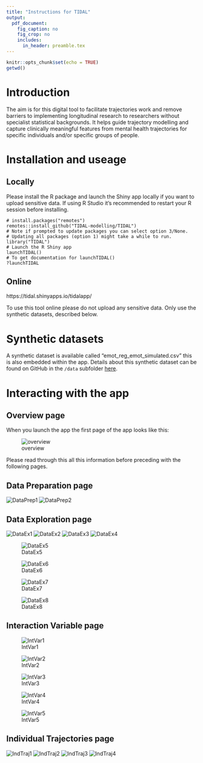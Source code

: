 ```yaml
---
title: "Instructions for TIDAL"
output:
  pdf_document:
    fig_caption: no      
    fig_crop: no  
    includes:  
      in_header: preamble.tex
---
```


```r
knitr::opts_chunk$set(echo = TRUE)
getwd()
```

# Introduction

The aim is for this digital tool to facilitate trajectories work and remove barriers to implementing longitudinal research to researchers without specialist statistical backgrounds. It helps guide trajectory modelling and capture clinically meaningful features from mental health trajectories for specific individuals and/or specific groups of people.

# Installation and useage

## Locally

Please install the R package and launch the Shiny app locally if you want to upload sensitive data. If using R Studio it's recommended to restart your R session before installing.

```
# install.packages("remotes")
remotes::install_github("TIDAL-modelling/TIDAL")
# Note if prompted to update packages you can select option 3/None.
# Updating all packages (option 1) might take a while to run.
library("TIDAL")
# Launch the R Shiny app
launchTIDAL()
# To get documentation for launchTIDAL()
?launchTIDAL
```

## Online
https://tidal.shinyapps.io/tidalapp/

To use this tool online please do not upload any sensitive data. Only use the synthetic datasets, described below.

# Synthetic datasets

A synthetic dataset is available called "emot_reg_emot_simulated.csv" this is also embedded within the app. Details about this synthetic dataset can be found on GitHub in the `/data` subfolder [here](https://github.com/TIDAL-modelling/TIDAL/blob/main/Documentation/data_README.md).

# Interacting with the app

## Overview page

When you launch the app the first page of the app looks like this:

![overview](Instructions_figures/Overview.png)

Please read through this all this information before preceding with the following pages.

## Data Preparation page

![DataPrep1](Instructions_figures/Data_Prep1.png)
![DataPrep2](Instructions_figures/Data_Prep2.png)

## Data Exploration page

![DataEx1](Instructions_figures/Data_Ex1.png)
![DataEx2](Instructions_figures/Data_Ex2.png)
![DataEx3](Instructions_figures/Data_Ex3.png)
![DataEx4](Instructions_figures/Data_Ex4.png)

![DataEx5](Instructions_figures/Data_Ex5.png)

![DataEx6](Instructions_figures/Data_Ex6.png)

![DataEx7](Instructions_figures/Data_Ex7.png)

![DataEx8](Instructions_figures/Data_Ex8.png)

## Interaction Variable page

![IntVar1](Instructions_figures/Int_Var1.png)

![IntVar2](Instructions_figures/Int_Var2.png)

![IntVar3](Instructions_figures/Int_Var3.png)

![IntVar4](Instructions_figures/Int_Var4.png)

![IntVar5](Instructions_figures/Int_Var5.png)

## Individual Trajectories page

![IndTraj1](Instructions_figures/Ind_Traj1.png)
![IndTraj2](Instructions_figures/Ind_Traj2.png)
![IndTraj3](Instructions_figures/Ind_Traj3.png)
![IndTraj4](Instructions_figures/Ind_Traj4.png)



